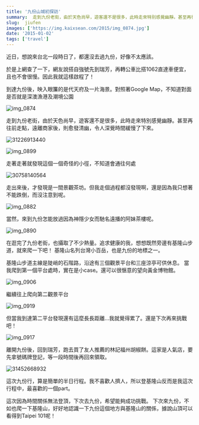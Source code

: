 ```yaml
---
title: '九份山城初探訪'
summary:  走到九份老街，由於天色尚早，遊客還不是很多，此時走來特別感覺幽靜。甚至再往前走點，遠離商家後，則愈發清幽，令人深覺時間緩慢了下來。
slug:  jiufen
images: ['https://img.kaixsean.com/2015/img_0874.jpg']
date: '2015-01-02'
tags: ['travel']
---
```

近日，想說來台北一段時日了，都還沒去過九份，好像不太應該。

於是上網查了一下，網友說搭自強號先到瑞芳，再轉公車比搭1062直達車便宜，且也不會很慢。因此我就這樣啟程了！

到達九份後，映入眼簾的是代天府及一片海景。對照著Google Map，不知道對面是否就是深澳漁港及潮境公園

![img_0874](https://img.kaixsean.com/2015/img_0874.jpg)

走到九份老街，由於天色尚早，遊客還不是很多，此時走來特別感覺幽靜。甚至再往前走點，遠離商家後，則愈發清幽，令人深覺時間緩慢了下來。

![31226913440](https://img.kaixsean.com/2015/31226913440.jpg)

![img_0899](https://img.kaixsean.com/2015/img_0899.jpg)

走著走著就發現這個一個奇怪的小徑，不知道會通往何處

![30758140564](https://img.kaixsean.com/2015/30758140564.jpg)

走出來後，才發現是一間景觀茶坊。但我走個過程都沒發現啊，還是因為我只想著不能跌倒，而沒注意到呢。

![img_0882](https://img.kaixsean.com/2015/img_0882.jpg)

當然，來到九份怎能放過因為神隱少女而馳名遠播的阿妹茶樓呢。

![img_0890](https://img.kaixsean.com/2015/img_0890.jpg)

在逛完了九份老街，也攝取了不少熱量。追求健康的我，想想既然旁邊有基隆山步道，就來爬一下吧！ 基隆山名列台灣小百岳，也是九份的地標之一。

基隆山步道主線是陡峭的石階路，沿途有三個觀景平台和三座涼亭可供休息。 當我爬到第一個平台處時，實在是小case。還可以很愜意的望向黃金博物館。 

![img_0906](https://img.kaixsean.com/2015/img_0906.jpg)

繼續往上爬向第二觀景平台

![img_0919](https://img.kaixsean.com/2015/img_0919.jpg)

但當我到達第二平台發現還有這麼長長距離…我就覺得累了。還是下次再來挑戰吧！

![img_0917](https://img.kaixsean.com/2015/img_0917.jpg)

離開九份後，回到瑞芳，跑去買了友人推薦的林記福州胡椒餅。這家是人氣店，要先拿號碼牌登記，等一段時間後再回來領取。

![31452668932](https://img.kaixsean.com/2015/31452668932.jpg)

這次九份行，算是簡單的半日行程。我不喜歡人擠人，所以登基隆山反而是我這次行程中，最喜歡的一個part。

這次因為時間關係無法登頂，下次去九份，希望能夠成功挑戰。 下次來九份，不如也爬一下基隆山，好好地認識一下九份這個地方與基隆山的關係，據說山頂可以看得到Taipei 101呢！
